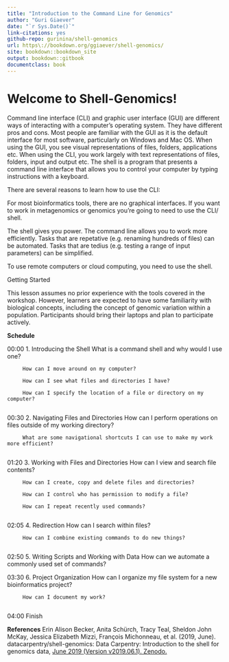 ```yaml
---
title: "Introduction to the Command Line for Genomics"
author: "Guri Giaever"
date: "`r Sys.Date()`"
link-citations: yes
github-repo: gurinina/shell-genomics
url: https\://bookdown.org/ggiaever/shell-genomics/
site: bookdown::bookdown_site
output: bookdown::gitbook
documentclass: book
---
```

# Welcome to Shell-Genomics!

Command line interface (CLI) and graphic user interface (GUI) are different ways of interacting with a computer’s operating system. They have different pros and cons. Most people are familiar with the GUI as it is the default interface for most software, particularly on Windows and Mac OS. When using the GUI, you see visual representations of files, folders, applications etc. When using the CLI, you work largely with text representations of files, folders, input and output etc. The shell is a program that presents a command line interface that allows you to control your computer by typing instructions with a keyboard.

There are several reasons to learn how to use the CLI:

For most bioinformatics tools, there are no graphical interfaces. If you want to work in metagenomics or genomics 
you’re going to need to use the CLI/ shell.

The shell gives you power. The command line allows you to work more efficiently. Tasks that are repetative (e.g. renaming hundreds of files) can be automated. Tasks that are tedius (e.g. testing a range of input parameters) can be simplified.

To use remote computers or cloud computing, you need to use the shell.

Getting Started

This lesson assumes no prior experience with the tools covered in the workshop. However, learners are expected to have some familiarity with biological concepts, including the concept of genomic variation within a population. Participants should bring their laptops and plan to participate actively.

**Schedule**

00:00	1. Introducing the Shell	What is a command shell and why would I use one?

         How can I move around on my computer?
         
         How can I see what files and directories I have?
         
         How can I specify the location of a file or directory on my computer?
         
00:30	2. Navigating Files and Directories	How can I perform operations on files outside of my working directory?

         What are some navigational shortcuts I can use to make my work more efficient?
         
01:20	3. Working with Files and Directories	How can I view and search file contents?

         How can I create, copy and delete files and directories?
         
         How can I control who has permission to modify a file?
         
         How can I repeat recently used commands?
         
02:05	4. Redirection	How can I search within files?

         How can I combine existing commands to do new things?
         
02:50	5. Writing Scripts and Working with Data	How can we automate a commonly used set of commands?

03:30	6. Project Organization	How can I organize my file system for a new bioinformatics project?

         How can I document my work?
         
04:00	   Finish	

**References**
Erin Alison Becker, Anita Schürch, Tracy Teal, Sheldon John McKay, Jessica Elizabeth Mizzi, 
François Michonneau, et al. (2019, June). datacarpentry/shell-genomics: Data Carpentry: Introduction to the shell for genomics data, [June 2019 (Version v2019.06.1). Zenodo.](http://doi.org/10.5281/zenodo.3260560)
